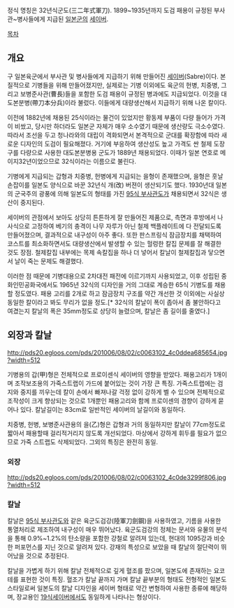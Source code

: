 정식 명칭은 32년식군도(三二年式軍刀).
1899~1935년까지 도검 패용이 규정된 부사관~병사들에게 지급된 [[일본군]]의 [[세이버]].

[[목차]]

== 개요 ==

구 일본육군에서 부사관 및 병사들에게 지급하기 위해 만들어진 [[세이버]](Sabre)이다. 본질적으로 기병들을 위해 만들어졌지만, 실제로는 기병 이외에도 육군의 헌병, 치중병, 그리고 보병준사관(曹長)들을 포함한 도검 패용이 규정된 병과에도 지급되었다. 이것을 대도본분병(帶刀本分兵)이라 불렀다. 이들에게 대량생산해서 지급하기 위해 나온 칼이다. 

이전에 1882년에 채용된 25식이라는 물건이 있었지만 황동제 부품이 다량 들어가 가격이 비쌌고, 당시만 하더라도 일본군 자체가 매우 소수였기 때문에 생산량도 극소수였다. 따라서 조선을 두고 청나라와의 대립이 격화되면서 본격적으로 군대를 확장함에 따라 새로운 디자인의 도검이 필요해졌다. 거기에 부응하여 생산성도 높고 가격도 싼 철제 도장구를 다량으로 사용한 대도본분병용 군도가 1889년 채용되었다. 이때가 일본 연호로 메이지32년이었으므로 32식이라는 이름으로 불린다. 

기병에게 지급되는 갑형과 치중병, 헌병에게 지급되는 을형이 존재했으며, 을형은 훗날 손잡이를 일본도 양식으로 바꾼 32년식 개(改) 버젼이 생산되기도 했다. 1930년대 일본의 군국주의 광풍에 의해 일본도의 형태를 가진 [[95식 부사관도]]가 채용되면서 32식은 생산이 중지된다. 

세이버의 관점에서 보아도 상당히 튼튼하게 잘 만들어진 제품으로, 측면과 후방에서 나사식으로 고정하여 베기의 충격이 나무 자루가 아닌 철제 백플레이트에 다 전달되도록 만들어졌으며, 결과적으로 내구성이 아주 좋다. 또한 판스프링식 잠금장치를 채택하여 코스트를 최소화하면서도 대량생산에서 발생할 수 있는 헐렁한 칼집 문제를 잘 해결한 것도 장점. 철제칼집 내부에는 목제 속칼집을 하나 더 넣어서 칼날이 철제칼집과 닿으면서 날이 죽는 문제도 해결했다. 

이러한 점 때문에 기병대용으로 2차대전 패전에 이르기까지 사용되었고, 이후 성립된 중화인민공화국에서도 1965년 32식의 디자인을 거의 그대로 계승한 65식 기병도를 채용할 정도였다. 패용 고리를 2개로 하고 잠금장치 구조를 약간 개선한 것 이외에는 사실상 동일한 칼이라고 봐도 무리가 없을 정도.[* 32식의 칼날이 폭이 좁아서 좀 불안하다고 여겼는지 칼날의 폭은 35mm정도로 상당히 늘렸으며, 칼날은 좀 길이를 줄였다.] 

== 외장과 칼날 ==
http://pds20.egloos.com/pds/201006/08/02/c0063102_4c0ddea685654.jpg?width=512

기병용의 갑(甲)형은 전체적으로 프로이센식 세이버의 영향을 받았다. 패용고리가 1개이며 조작보조용의 가죽스트랩이 가드에 붙어있는 것이 가장 큰 특징. 가죽스트랩에는 검지와 중지를 끼우는데 칼이 손에서 빠져나갈 걱정 없이 강하게 벨 수 있으며 전체적으로 조작성이 크게 향상되는 것으로 1개뿐인 패용고리와 함께 프로이센의 경향이 강하게 묻어나 있다. 칼날길이는 83cm로 일반적인 세이버의 날길이와 동일하다. 

치중병, 헌병, 보병준사관용의 을(乙)형은 갑형과 거의 동일하지만 칼날이 77cm정도로 짧아서 패용할때 걸리적거리지 않도록 개선되었다. 마상에서 강하게 휘두를 필요가 없으므로 가죽 스트랩도 삭제되었다. 그외의 특징은 완전히 동일. 

=== 외장 ===
http://pds20.egloos.com/pds/201006/08/02/c0063102_4c0de3299f806.jpg?width=512



=== 칼날 ===
칼날은 [[95식 부사관도]]와 같은 육군도검강(陸軍刀劍鋼)을 사용하였고, 기름을 사용한 통열처리로 제조하여 내구성이 매우 뛰어났다. 육군도검강의 정체는 문서와 유물의 분석을 통해 0.9%~1.2%의 탄소량을 포함한 강철로 알려져 있는데, 현대의 1095강과 비슷한 퍼포먼스를 지닌 것으로 알려져 있다. 강재의 특성으로 보았을 때 칼날의 절단력이 뛰어났을 것으로 추정된다. 

칼날을 가볍게 하기 위해 칼날 전체적으로 깊게 혈조를 팠으며, 일본도에 존재하는 요코테를 표현한 것이 특징. 혈조가 칼날 끝까지 가며 칼날 끝부분의 형태도 전형적인 일본도 스타일로써 일본도의 칼날 디자인을 세이버 형태로 약간 변형하여 사용한 종류에 해당하며, 장교용인 [[19식]]세이버에서도 동일하게 나타나는 형상이다. 

